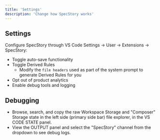 ```yaml
---
title: 'Settings'
description: 'Change how SpecStory works'
---
```


## Settings

Configure SpecStory through VS Code Settings → User → Extensions → SpecStory:
- Toggle auto-save functionality
- Toggle Derived Rules 
   - Modify the `file headers` used as part of the system prompt to generate Derived Rules for you
- Opt out of product analytics
- Enable debug tools and logging

## Debugging
- Browse, search, and copy the raw Workspace Storage and "Composer" Storage state in the left side (primary side bar) file explorer, in the VS CODE STATE panel.
- View the OUTPUT panel and select the "SpecStory" channel from the dropdown to see debug logs.
